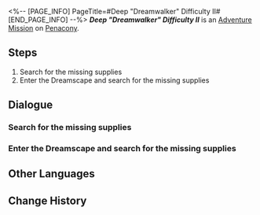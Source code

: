 <%-- [PAGE_INFO]
PageTitle=#Deep "Dreamwalker" Difficulty II#
[END_PAGE_INFO] --%>
{{Stub|Dialogue.}}
{{Mission Infobox
|id            = 8020201
|title         = 
|image         = <!--Mission Deep "Dreamwalker" Difficulty II.png-->
|type          = Adventure
|event_name    = 
|chapter       = 
|requirements  = {{subst:void|<!--Unknown: {"Type":"Manual"}-->}}
|summary       = <!--official mission summary from Fate's Atlas-->
|characters    = Trailblazer
|startLocation = [[Penacony]] - [[Deep "Dreamwalker" Difficulty II]]
|world         = Penacony
|area          = Deep "Dreamwalker" Difficulty II
|prev          = 
|next          = 
|rewards       = 
}}
'''''Deep "Dreamwalker" Difficulty II''''' is an [[Adventure Mission]] on [[Penacony]].

==Steps==
# Search for the missing supplies
# Enter the Dreamscape and search for the missing supplies

<!--
==Gameplay Notes==

--><!--
==Trial Character==

-->
==Dialogue==
{{Stub Dialogue}}
===Search for the missing supplies{{subst:void|<!--802020102-->}}===
{{Mission Description|type=adventure|location=Deep "Dreamwalker" Difficulty II|The chaotic Dreamscape has swept away the supplies Dreamville relies upon to survive. You have to enter the dream and recover all of them.}}
{{Dialogue Start}}


{{Dialogue End}}

===Enter the Dreamscape and search for the missing supplies{{subst:void|<!--802020101-->}}===
{{Dialogue Start}}
{{Dialogue End}}

==Other Languages==
{{Other Languages
|en   = Deep "Dreamwalker" Difficulty II
|zhs  = 深层「梦客漫步」难度II
|zht  = 深層「夢客漫步」難度II
|ja   = 深層夢境「ドリームウォーク」難易度II
|ko   = 깊은 층 「꿈꾸는 자의 산책」 난이도 II
|es   = Sonambulismo profundo, dificultad&nbsp;II
|fr   = Profondeurs&nbsp;: «&nbsp;Marche-rêve&nbsp;» difficulté&nbsp;II
|ru   = Нижний мир: Сновидец II
|th   = "ย่างก้าวของคนช่างฝัน" ชั้นลึก ระดับความยาก II
|vi   = "Khách Mộng Dạo Bước" Tầng Sâu - Độ Khó II
|de   = Tief „Traumwandler“ Schwierigkeitsgrad II
|id   = "Pejalan Mimpi" yang Dalam: Tingkat Kesulitan II
|pt   = "Caminhante dos Sonhos" Profundo Dificuldade II
}}

==Change History==
{{Change History|2.0}}

